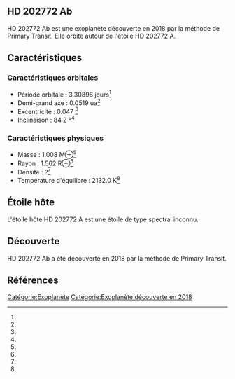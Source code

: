 == HD 202772 Ab ==

{{Infobox Exoplanète
| nom = HD 202772 Ab
| image = 
| légende = 
| étoile = HD 202772 A
| constellation = 
| ascension_droite = 
| déclinaison = 
| distance = ?
| type_spectral = ?
| masse = 1.008 M⊕<ref></ref>
| rayon = 1.562 R⊕<ref></ref>
| densité = ?<ref></ref>
| gravité = ?<ref></ref>
| température = 2132.0 K<ref></ref>
| période = 3.30896 j<ref></ref>
| demi_grand_axe = 0.0519 ua<ref></ref>
| excentricité = 0.047 <ref></ref>
| inclinaison = 84.2 °<ref></ref>
| méthode_découverte = Primary Transit
| date_découverte = 2018
| statut = Confirmée
}}

HD 202772 Ab est une exoplanète découverte en 2018 par la méthode de Primary Transit. Elle orbite autour de l'étoile HD 202772 A.

== Caractéristiques ==

=== Caractéristiques orbitales ===
* Période orbitale : 3.30896 jours<ref></ref>
* Demi-grand axe : 0.0519 ua<ref></ref>
* Excentricité : 0.047 <ref></ref>
* Inclinaison : 84.2 °<ref></ref>

=== Caractéristiques physiques ===
* Masse : 1.008 M⊕<ref></ref>
* Rayon : 1.562 R⊕<ref></ref>
* Densité : ?<ref></ref>
* Température d'équilibre : 2132.0 K<ref></ref>

== Étoile hôte ==

{{Infobox Étoile
| nom = HD 202772 A
| image = 
| légende = 
| constellation = 
| ascension_droite = 
| déclinaison = 
| distance = ?
| type_spectral = ?
| magnitude_absolue = 
| magnitude_apparente = 
| masse = ?<ref></ref>
| rayon = ?<ref></ref>
| température = ?<ref></ref>
| métallicité = ?<ref></ref>
| âge = ?<ref></ref>
}}

L'étoile hôte HD 202772 A est une étoile de type spectral inconnu.

== Découverte ==

HD 202772 Ab a été découverte en 2018 par la méthode de Primary Transit.

== Références ==
<references />

[[Catégorie:Exoplanète]]
[[Catégorie:Exoplanète découverte en 2018]]
